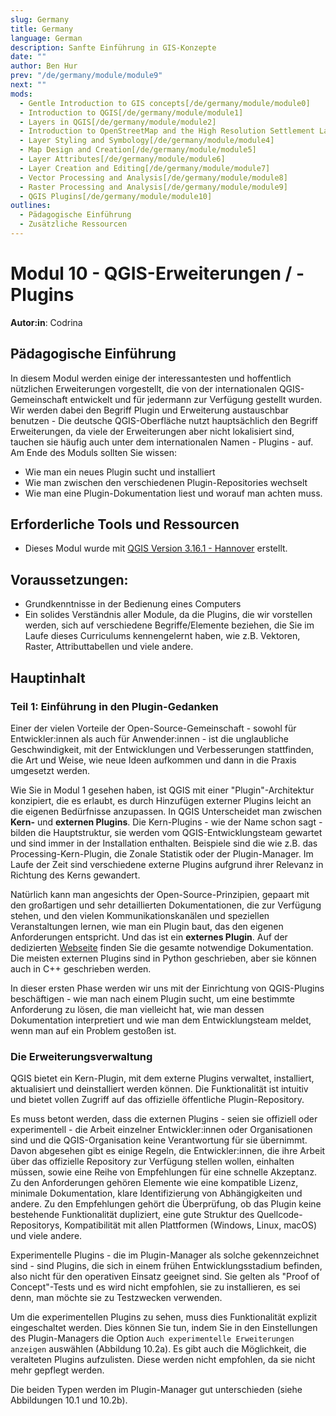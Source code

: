 ```yaml
---
slug: Germany
title: Germany
language: German
description: Sanfte Einführung in GIS-Konzepte
date: ""
author: Ben Hur
prev: "/de/germany/module/module9"
next: ""
mods:
  - Gentle Introduction to GIS concepts[/de/germany/module/module0]
  - Introduction to QGIS[/de/germany/module/module1]
  - Layers in QGIS[/de/germany/module/module2]
  - Introduction to OpenStreetMap and the High Resolution Settlement Layer (HRSL)[/de/germany/module/module3]
  - Layer Styling and Symbology[/de/germany/module/module4]
  - Map Design and Creation[/de/germany/module/module5]
  - Layer Attributes[/de/germany/module/module6]
  - Layer Creation and Editing[/de/germany/module/module7]
  - Vector Processing and Analysis[/de/germany/module/module8]
  - Raster Processing and Analysis[/de/germany/module/module9]
  - QGIS Plugins[/de/germany/module/module10]
outlines:
  - Pädagogische Einführung
  - Zusätzliche Ressourcen
---
```


# Modul 10 - QGIS-Erweiterungen / -Plugins

**Autor:in**: Codrina

## Pädagogische Einführung

In diesem Modul werden einige der interessantesten und hoffentlich nützlichen Erweiterungen vorgestellt, die von der internationalen QGIS-Gemeinschaft entwickelt und für jedermann zur Verfügung gestellt wurden. Wir werden dabei den Begriff Plugin und Erweiterung austauschbar benutzen - Die deutsche QGIS-Oberfläche nutzt hauptsächlich den Begriff Erweiterungen, da viele der Erweiterungen aber nicht lokalisiert sind, tauchen sie häufig auch unter dem internationalen Namen - Plugins - auf.
Am Ende des Moduls sollten Sie wissen:

- Wie man ein neues Plugin sucht und installiert
- Wie man zwischen den verschiedenen Plugin-Repositories wechselt
- Wie man eine Plugin-Dokumentation liest und worauf man achten muss.

## Erforderliche Tools und Ressourcen

- Dieses Modul wurde mit [QGIS Version 3.16.1 - Hannover](https://qgis.org/en/site/forusers/download.html) erstellt.

## Voraussetzungen:

- Grundkenntnisse in der Bedienung eines Computers
- Ein solides Verständnis aller Module, da die Plugins, die wir vorstellen werden, sich auf verschiedene Begriffe/Elemente beziehen, die Sie im Laufe dieses Curriculums kennengelernt haben, wie z.B. Vektoren, Raster, Attributtabellen und viele andere.

## Hauptinhalt

### Teil 1: Einführung in den Plugin-Gedanken

Einer der vielen Vorteile der Open-Source-Gemeinschaft - sowohl für Entwickler:innen als auch für Anwender:innen - ist die unglaubliche Geschwindigkeit, mit der Entwicklungen und Verbesserungen stattfinden, die Art und Weise, wie neue Ideen aufkommen und dann in die Praxis umgesetzt werden.

Wie Sie in Modul 1 gesehen haben, ist QGIS mit einer "Plugin"-Architektur konzipiert, die es erlaubt, es durch Hinzufügen externer Plugins leicht an die eigenen Bedürfnisse anzupassen. In QGIS Unterscheidet man zwischen **Kern-** und **externen Plugins**. Die Kern-Plugins - wie der Name schon sagt - bilden die Hauptstruktur, sie werden vom QGIS-Entwicklungsteam gewartet und sind immer in der Installation enthalten. Beispiele sind die wie z.B. das Processing-Kern-Plugin, die Zonale Statistik oder der Plugin-Manager. Im Laufe der Zeit sind verschiedene externe Plugins aufgrund ihrer Relevanz in Richtung des Kerns gewandert.

Natürlich kann man angesichts der Open-Source-Prinzipien, gepaart mit den großartigen und sehr detaillierten Dokumentationen, die zur Verfügung stehen, und den vielen Kommunikationskanälen und speziellen Veranstaltungen lernen, wie man ein Plugin baut, das den eigenen Anforderungen entspricht. Und das ist ein **externes Plugin**. Auf der dedizierten [Webseite](https://plugins.qgis.org/) finden Sie die gesamte notwendige Dokumentation. Die meisten externen Plugins sind in Python geschrieben, aber sie können auch in C++ geschrieben werden.

In dieser ersten Phase werden wir uns mit der Einrichtung von QGIS-Plugins beschäftigen - wie man nach einem Plugin sucht, um eine bestimmte Anforderung zu lösen, die man vielleicht hat, wie man dessen Dokumentation interpretiert und wie man dem Entwicklungsteam meldet, wenn man auf ein Problem gestoßen ist.

### Die Erweiterungsverwaltung

QGIS bietet ein Kern-Plugin, mit dem externe Plugins verwaltet, installiert, aktualisiert und deinstalliert werden können. Die Funktionalität ist intuitiv und bietet vollen Zugriff auf das offizielle öffentliche Plugin-Repository.

Es muss betont werden, dass die externen Plugins - seien sie offiziell oder experimentell - die Arbeit einzelner Entwickler:innen oder Organisationen sind und die QGIS-Organisation keine Verantwortung für sie übernimmt. Davon abgesehen gibt es einige Regeln, die Entwickler:innen, die ihre Arbeit über das offizielle Repository zur Verfügung stellen wollen, einhalten müssen, sowie eine Reihe von Empfehlungen für eine schnelle Akzeptanz. Zu den Anforderungen gehören Elemente wie eine kompatible Lizenz, minimale Dokumentation, klare Identifizierung von Abhängigkeiten und andere. Zu den Empfehlungen gehört die Überprüfung, ob das Plugin keine bestehende Funktionalität dupliziert, eine gute Struktur des Quellcode-Repositorys, Kompatibilität mit allen Plattformen (Windows, Linux, macOS) und viele andere.

Experimentelle Plugins - die im Plugin-Manager als solche gekennzeichnet sind - sind Plugins, die sich in einem frühen Entwicklungsstadium befinden, also nicht für den operativen Einsatz geeignet sind. Sie gelten als "Proof of Concept"-Tests und es wird nicht empfohlen, sie zu installieren, es sei denn, man möchte sie zu Testzwecken verwenden.

Um die experimentellen Plugins zu sehen, muss dies Funktionalität explizit eingeschaltet werden. Dies können Sie tun, indem Sie in den Einstellungen des Plugin-Managers die Option `Auch experimentelle Erweiterungen anzeigen` auswählen (Abbildung 10.2a). Es gibt auch die Möglichkeit, die veralteten Plugins aufzulisten. Diese werden nicht empfohlen, da sie nicht mehr gepflegt werden.

Die beiden Typen werden im Plugin-Manager gut unterschieden (siehe Abbildungen 10.1 und 10.2b).

